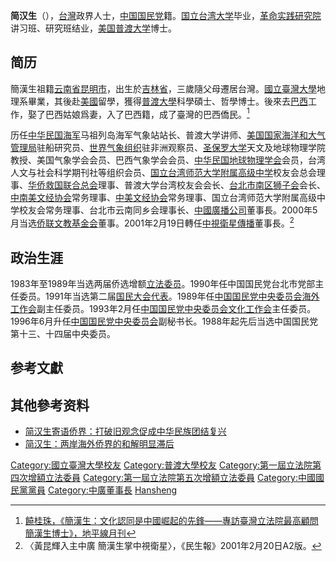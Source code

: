{{autobiography|time=2013-12-06T10:00:49+00:00}}
'''简汉生'''（{{bd|1946年|10月12日|}}），[[台灣|台灣]]政界人士，[[中国国民党|中国国民党]]籍。[[国立台湾大学|国立台湾大学]]毕业，[[革命实践研究院|革命实践研究院]]讲习班、研究班结业，[[美国|美国]][[普渡大学|普渡大学]]博士。

== 简历 ==
簡漢生祖籍[[云南省|云南省]][[昆明市|昆明市]]，出生於[[吉林省|吉林省]]，三歲隨父母遷居台灣。[[國立臺灣大學|國立臺灣大學]]地理系畢業，其後赴[[美國|美國]]留學，獲得[[普渡大學|普渡大學]]科學碩士、哲學博士。後來去[[巴西|巴西]]工作，娶了巴西姑娘爲妻，入了巴西籍，成了臺灣的巴西僑民。<ref>[http://www.skylinemonthly.com/showInfo.asp?id=763&moduleid=0000600003&title=%C8%CB%CE%EF%D7%A8%B7%C3 饒桂珠，《簡漢生：文化認同是中國崛起的先鋒——專訪臺灣立法院最高顧問簡漢生博士》，地平線月刊]{{Dead link|date=2018年7月 |bot=InternetArchiveBot |fix-attempted=yes }}</ref>

历任[[中华民国海军|中华民国海军]]马祖列岛海军气象站站长、普渡大学讲师、[[美国国家海洋和大气管理局|美国国家海洋和大气管理局]]驻船研究员、[[世界气象组织|世界气象组织]]驻非洲观察员、[[圣保罗大学|圣保罗大学]]天文及地球物理学院教授、美国气象学会会员、巴西气象学会会员、[[中华民国地球物理学会|中华民国地球物理学会]]会员，台湾人文与社会科学期刊社等组织会员、[[国立台湾师范大学附属高级中学|国立台湾师范大学附属高级中学]]校友会总会理事、[[华侨救国联合总会|华侨救国联合总会]]理事、普渡大学台湾校友会会长、[[台北市南区狮子会|台北市南区狮子会]]会长、[[中南美文经协会|中南美文经协会]]常务理事、[[中美文经协会|中美文经协会]]常务理事、国立台湾师范大学附属高级中学校友会常务理事、台北市云南同乡会理事长、[[中國廣播公司|中國廣播公司]]董事長。2000年5月当选[[侨联文教基金会|侨联文教基金会]]董事。2001年2月19日轉任[[中視衛星傳播|中視衛星傳播]]董事長。<ref>〈黃昆輝入主中廣 簡漢生掌中視衛星〉，《民生報》2001年2月20日A2版。</ref>

== 政治生涯 ==
1983年至1989年当选两届侨选增额[[立法委员|立法委员]]。1990年任中国国民党台北市党部主任委员。1991年当选第二届[[国民大会代表|国民大会代表]]。1989年任[[中国国民党中央委员会海外工作会|中国国民党中央委员会海外工作会]]副主任委员。1993年2月任[[中国国民党中央委员会文化工作会|中国国民党中央委员会文化工作会]]主任委员。1996年6月升任[[中国国民党中央委员会|中国国民党中央委员会]]副秘书长。1988年起先后当选中国国民党第十三、十四届中央委员。

== 参考文獻 ==
{{reflist}}

== 其他參考资料==
*[http://www.taiwan.cn/hxlt/zhuti/ztlt/lt17/zxbb/201006/t20100620_1419905.htm 简汉生寄语侨界：打破旧观念促成中华民族团结复兴]
*[http://www.taihainet.com/news/twnews/bilateral/2013-12-09/1178021.html 简汉生：两岸海外侨界的和解明显滞后]

{{中華民國第一屆第四次增額立法委員}}
{{中華民國第一屆第五次增額立法委員}}
{{國家統一委員會成員}}

{{DEFAULTSORT:Jian hansheng}}
[[Category:國立臺灣大學校友|Category:國立臺灣大學校友]]
[[Category:普渡大學校友|Category:普渡大學校友]]
[[Category:第一屆立法院第四次增額立法委員|Category:第一屆立法院第四次增額立法委員]]
[[Category:第一屆立法院第五次增額立法委員|Category:第一屆立法院第五次增額立法委員]]
[[Category:中國國民黨黨員|Category:中國國民黨黨員]]
[[Category:中廣董事長|Category:中廣董事長]]
[[Category:簡姓|Hansheng]]
